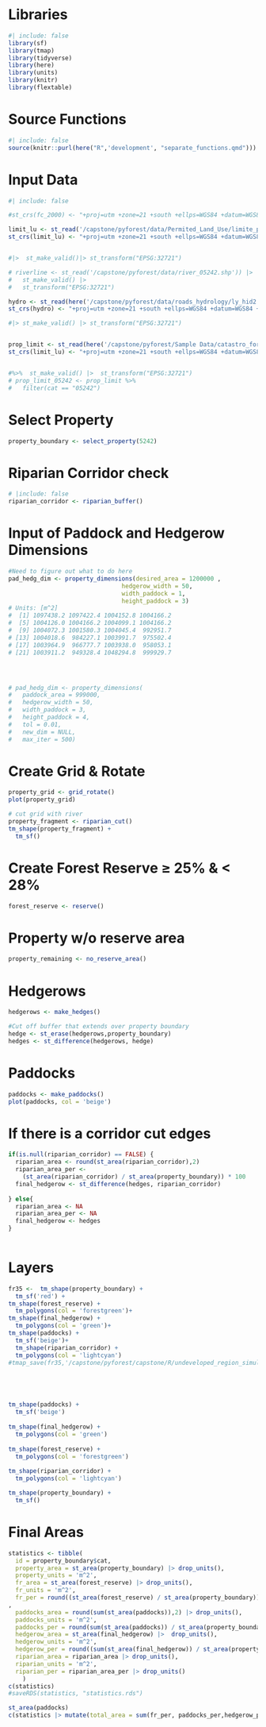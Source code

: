 # Libraries

```r
#| include: false
library(sf)
library(tmap)
library(tidyverse)
library(here)
library(units)
library(knitr)
library(flextable)
```

# Source Functions

```r
#| include: false
source(knitr::purl(here("R",'development', "separate_functions.qmd")))
```

# Input Data

```r
#| include: false

#st_crs(fc_2000) <- "+proj=utm +zone=21 +south +ellps=WGS84 +datum=WGS84 +units=m +no_defs"

limit_lu <- st_read('/capstone/pyforest/data/Permited_Land_Use/limite_put.shp')
st_crs(limit_lu) <- "+proj=utm +zone=21 +south +ellps=WGS84 +datum=WGS84 +units=m +no_defs"


#|>  st_make_valid()|> st_transform("EPSG:32721")

# riverline <- st_read('/capstone/pyforest/data/river_05242.shp')) |>
#   st_make_valid() |>
#   st_transform("EPSG:32721")

hydro <- st_read(here('/capstone/pyforest/data/roads_hydrology/ly_hid2.shp'))  
st_crs(hydro) <- "+proj=utm +zone=21 +south +ellps=WGS84 +datum=WGS84 +units=m +no_defs"

#|> st_make_valid() |> st_transform("EPSG:32721")


prop_limit <- st_read(here('/capstone/pyforest/Sample Data/catastro_forestal_3ej.shp')) 
st_crs(limit_lu) <- "+proj=utm +zone=21 +south +ellps=WGS84 +datum=WGS84 +units=m +no_defs"


#%>%  st_make_valid() |>  st_transform("EPSG:32721")
# prop_limit_05242 <- prop_limit %>% 
#   filter(cat == "05242")
```

# Select Property

```r

property_boundary <- select_property(5242)
```

# Riparian Corridor check

```r
# |include: false
riparian_corridor <- riparian_buffer()
```


# Input of Paddock and Hedgerow Dimensions

```r
#Need to figure out what to do here
pad_hedg_dim <- property_dimensions(desired_area = 1200000 ,
                                hedgerow_width = 50,
                                width_paddock = 1,
                                height_paddock = 3)
# Units: [m^2]
#  [1] 1097438.2 1097422.4 1004152.8 1004166.2
#  [5] 1004126.0 1004166.2 1004099.1 1004166.2
#  [9] 1004072.3 1001580.3 1004045.4  992951.7
# [13] 1004018.6  984227.1 1003991.7  975502.4
# [17] 1003964.9  966777.7 1003938.0  958053.1
# [21] 1003911.2  949328.4 1048294.8  999929.7




# pad_hedg_dim <- property_dimensions(
#   paddock_area = 999000,
#   hedgerow_width = 50,
#   width_paddock = 3,
#   height_paddock = 4,
#   tol = 0.01,
#   new_dim = NULL,
#   max_iter = 500)
```

# Create Grid & Rotate

```r
property_grid <- grid_rotate()
plot(property_grid)
```

```r
# cut grid with river
property_fragment <- riparian_cut()
tm_shape(property_fragment) +
  tm_sf()
```

# Create Forest Reserve ≥ 25% & \< 28%

```r
forest_reserve <- reserve()
```

# Property w/o reserve area

```r
property_remaining <- no_reserve_area()
```

# Hedgerows

```r
hedgerows <- make_hedges()

#Cut off buffer that extends over property boundary
hedge <- st_erase(hedgerows,property_boundary) 
hedges <- st_difference(hedgerows, hedge)


```

# Paddocks

```r
paddocks <- make_paddocks()
plot(paddocks, col = 'beige')
```

# If there is a corridor cut edges

```r
if(is.null(riparian_corridor) == FALSE) {
  riparian_area <- round(st_area(riparian_corridor),2)
  riparian_area_per <-
    (st_area(riparian_corridor) / st_area(property_boundary)) * 100
  final_hedgerow <- st_difference(hedges, riparian_corridor)
  
} else{
  riparian_area <- NA
  riparian_area_per <- NA
  final_hedgerow <- hedges
}
 
```




# Layers

```r
fr35 <-  tm_shape(property_boundary) +
  tm_sf('red') +
tm_shape(forest_reserve) +
  tm_polygons(col = 'forestgreen')+
tm_shape(final_hedgerow) +
  tm_polygons(col = 'green')+
tm_shape(paddocks) +
  tm_sf('beige')+
  tm_shape(riparian_corridor) +
  tm_polygons(col = 'lightcyan')
#tmap_save(fr35,'/capstone/pyforest/capstone/R/undeveloped_region_simulation/fr35.png')





tm_shape(paddocks) +
  tm_sf('beige')
  
tm_shape(final_hedgerow) +
  tm_polygons(col = 'green')  
  
tm_shape(forest_reserve) +
  tm_polygons(col = 'forestgreen')
  
tm_shape(riparian_corridor) +
  tm_polygons(col = 'lightcyan')

tm_shape(property_boundary) +
  tm_sf()

```

# Final Areas

```r
statistics <- tibble(
  id = property_boundary$cat,
  property_area = st_area(property_boundary) |> drop_units(),
  property_units = 'm^2',
  fr_area = st_area(forest_reserve) |> drop_units(),
  fr_units = 'm^2',
  fr_per = round((st_area(forest_reserve) / st_area(property_boundary)) * 100,2) |> drop_units()
,
  paddocks_area = round(sum(st_area(paddocks)),2) |> drop_units(),
  paddocks_units = 'm^2',
  paddocks_per = round(sum(st_area(paddocks)) / st_area(property_boundary)* 100 ,2) |>  drop_units(),
  hedgerow_area = st_area(final_hedgerow) |>  drop_units(),
  hedgerow_units = 'm^2',
  hedgerow_per = round((sum(st_area(final_hedgerow)) / st_area(property_boundary)) * 100,2) |> drop_units(),
  riparian_area = riparian_area |> drop_units(),
  riparian_units = 'm^2',
  riparian_per = riparian_area_per |> drop_units()
    )
c(statistics) 
#saveRDS(statistics, "statistics.rds")
```

```r

st_area(paddocks)
c(statistics |> mutate(total_area = sum(fr_per, paddocks_per,hedgerow_per, riparian_per) ))
```
